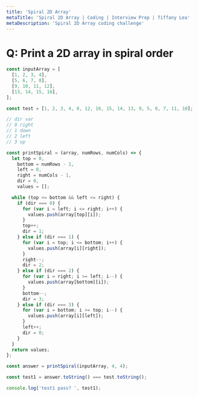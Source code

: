 ```yaml
---
title: 'Spiral 2D Array'
metaTitle: 'Spiral 2D Array | Coding | Interview Prep | Tiffany Lea'
metaDescription: 'Spiral 2D Array coding challenge'
---
```


# Q: Print a 2D array in spiral order

```javascript
const inputArray = [
  [1, 2, 3, 4],
  [5, 6, 7, 8],
  [9, 10, 11, 12],
  [13, 14, 15, 16],
];

const test = [1, 2, 3, 4, 8, 12, 16, 15, 14, 13, 9, 5, 6, 7, 11, 10];

// dir var
// 0 right
// 1 down
// 2 left
// 3 up

const printSpiral = (array, numRows, numCols) => {
  let top = 0,
    bottom = numRows - 1,
    left = 0,
    right = numCols - 1,
    dir = 0,
    values = [];

  while (top <= bottom && left <= right) {
    if (dir === 0) {
      for (var i = left; i <= right; i++) {
        values.push(array[top][i]);
      }
      top++;
      dir = 1;
    } else if (dir === 1) {
      for (var i = top; i <= bottom; i++) {
        values.push(array[i][right]);
      }
      right--;
      dir = 2;
    } else if (dir === 2) {
      for (var i = right; i >= left; i--) {
        values.push(array[bottom][i]);
      }
      bottom--;
      dir = 3;
    } else if (dir === 3) {
      for (var i = bottom; i >= top; i--) {
        values.push(array[i][left]);
      }
      left++;
      dir = 0;
    }
  }
  return values;
};

const answer = printSpiral(inputArray, 4, 4);

const test1 = answer.toString() === test.toString();

console.log('test1 pass? ', test1);
```
